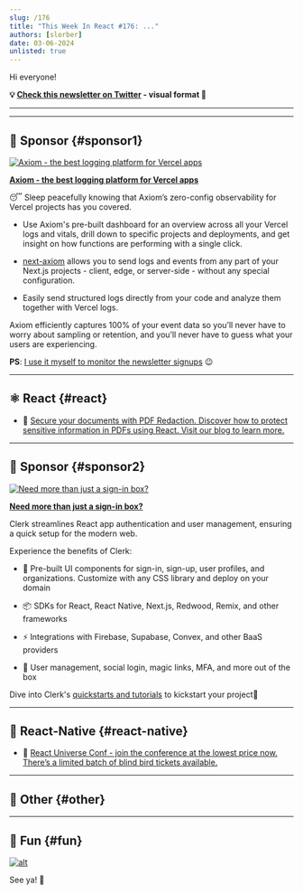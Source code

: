 ```yaml
---
slug: /176
title: "This Week In React #176: ..."
authors: [slorber]
date: 03-06-2024
unlisted: true
---
```


Hi everyone!

<Todo />

<!-- truncate -->

**💡 [Check this newsletter on Twitter](https://slo.im/thread) - visual format 🎨**

---


<Support />

---

## 💸 Sponsor {#sponsor1}

[![Axiom - the best logging platform for Vercel apps](/emails/issues/171/axiom.jpg)](https://axiom.co/vercel)

**[Axiom - the best logging platform for Vercel apps](https://axiom.co/vercel)**

😴 Sleep peacefully knowing that Axiom’s zero-config observability for Vercel projects has you covered.

*   Use Axiom's pre-built dashboard for an overview across all your Vercel logs and vitals, drill down to specific projects and deployments, and get insight on how functions are performing with a single click. 
    
*   [next-axiom](https://github.com/axiomhq/next-axiom) allows you to send logs and events from any part of your Next.js projects - client, edge, or server-side - without any special configuration.
    
*   Easily send structured logs directly from your code and analyze them together with Vercel logs.
    

Axiom efficiently captures 100% of your event data so you’ll never have to worry about sampling or retention, and you’ll never have to guess what your users are experiencing.

**PS**: [I use it myself to monitor the newsletter signups](https://twitter.com/sebastienlorber/status/1528666563452317696) 😉

---

## ⚛️ React {#react}

<Todo />

- 💸 [Secure your documents with PDF Redaction. Discover how to protect sensitive information in PDFs using React. Visit our blog to learn more.](https://apryse.com/blog/pdf-redaction-using-react?utm_source=this%20week%20in%20react&utm_medium=newsletter3)

<SubscribeFormEmbed placement="middle" />

---

## 💸 Sponsor {#sponsor2}

[![Need more than just a sign-in box?](/emails/issues/176/clerk.jpg)](https://clerk.com/?utm_source=thisweekinreact&utm_medium=newsletter&utm_campaign=middleware&utm_content=03-06-24)

**[Need more than just a sign-in box?](https://clerk.com/?utm_source=thisweekinreact&utm_medium=newsletter&utm_campaign=middleware&utm_content=03-06-24)**

Clerk streamlines React app authentication and user management, ensuring a quick setup for the modern web.

Experience the benefits of Clerk:

*   💅 Pre-built UI components for sign-in, sign-up, user profiles, and organizations. Customize with any CSS library and deploy on your domain
    
*   📦 SDKs for React, React Native, Next.js, Redwood, Remix, and other frameworks
    
*   ⚡ Integrations with Firebase, Supabase, Convex, and other BaaS providers
    
*   🎁 User management, social login, magic links, MFA, and more out of the box
    

Dive into Clerk's [quickstarts and tutorials](https://clerk.com/docs/quickstarts/overview?utm_source=sponsorship&utm_medium=newsletter&utm_campaign=thisweekinreact&utm_term=02-28-24) to kickstart your project🚀

---

## 📱 React-Native {#react-native}

<Todo />

- 💸 [React Universe Conf - join the conference at the lowest price now. There’s a limited batch of blind bird tickets available.](https://www.reactuniverseconf.com/)

---

## 🔀 Other {#other}

<Todo />

---

## 🤭 Fun {#fun}

<Todo />

[![alt](/emails/issues/122/meme.jpg)](https://twitter.com/TODOTODOTODOTODOTODOTODOTODOTODOTODOTODO)

See ya! 👋
